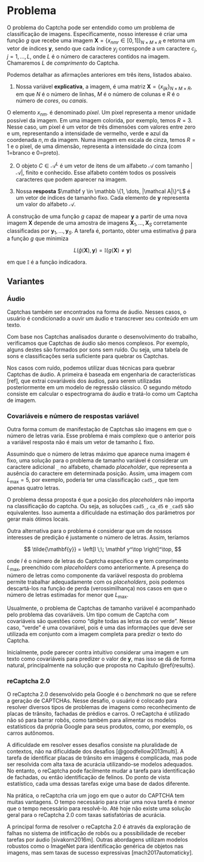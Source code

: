 # Problema

O problema do Captcha pode ser entendido como um problema de classificação de imagens. Especificamente, nosso interesse é criar uma função $g$ que recebe uma imagem $\mathbf X = \{x_{nmr} \in [0,1]\}_{N\times M \times R}$ e retorna um vetor de índices $\mathbf y$, sendo que cada índice $y_j$ corresponde a um caractere $c_j$, $j = 1, \dots, L$, onde $L$ é o número de caracteres contidos na imagem. Chamaremos $L$ de *comprimento* do Captcha.

Podemos detalhar as afirmações anteriores em três itens, listados abaixo.

1. Nossa variável **explicativa**, a imagem, é uma matriz $\mathbf X = \{x_{ijk}\}_{N\times M \times R}$, em que $N$ é o número de linhas, $M$ é o número de colunas e $R$ é o número de *cores*, ou *canais*. 

O elemento $x_{nm\cdot}$ é denominado *pixel*. Um pixel representa a menor unidade possível da imagem. Em uma imagem colorida, por exemplo, temos $R=3$. Nesse caso, um pixel é um vetor de três dimensões com valores entre zero e um, representando a intensidade de vermelho, verde e azul da coordenada $n,m$ da imagem. Numa imagem em escala de cinza, temos $R=1$ e o pixel, de uma dimensão, representa a intensidade do cinza (com 1=branco e 0=preto).

2. O objeto $C \in \mathcal A^L$ é um vetor de itens de um alfabeto $\mathcal A$ com tamanho $|\mathcal A|$, finito e conhecido. Esse alfabeto contém todos os possíveis caracteres que podem aparecer na imagem.

3. Nossa **resposta** $\mathbf y \in \mathbb \{1, \dots, |\mathcal A|\}^L$ é um vetor de índices de tamanho fixo. Cada elemento de $\mathbf y$ representa um valor do alfabeto $\mathcal A$.

A construção de uma função $g$ capaz de mapear $\mathbf y$ a partir de uma nova imagem $\mathbf X$ depende de uma amostra de imagens $\mathbf X_1, \dots, \mathbf X_S$ corretamente classificadas por $\mathbf y_1, \dots, \mathbf y_S$. A tarefa é, portanto, obter uma estimativa $\hat g$ para a função $g$ que minimiza

$$
L(\hat g(\mathbf X), \mathbf y) = \mathbb I(g(\mathbf X) \neq \mathbf y)
$$

em que $\mathbb I$ é a função indicadora.

## Variantes

### Áudio

Captchas também ser encontrados na forma de áudio. Nesses casos, o usuário é condicionado a ouvir um áudio e transcrever seu conteúdo em um texto.

Com base nos Captchas analisados durante o desenvolvimento do trabalho, verificamos que Captchas de áudio são menos complexos. Por exemplo, alguns destes são formados por sons sem ruído. Ou seja, uma tabela de sons e classificações seria suficiente para quebrar os Captchas.

Nos casos com ruído, podemos utilizar duas técnicas para quebrar Captchas de áudio. A primeira é baseada em engenharia de características [ref], que extrai covariáveis dos áudios, para serem utilizadas posteriormente em um modelo de regressão clássico. O segundo método consiste em calcular o espectrograma do áudio e tratá-lo como um Captcha de imagem.

### Covariáveis e número de respostas variável

Outra forma comum de manifestação de Captchas são imagens em que o número de letras varia. Esse problema é mais complexo que o anterior pois a variável resposta não é mais um vetor de tamanho $L$ fixo.

Assumindo que o número de letras máximo que aparece numa imagem é fixo, uma solução para o problema de tamanho variável é considerar um caractere adicional `_` no alfabeto, chamado *placeholder*, que representa a ausência do caractere em determinada posição. Assim, uma imagem com $L_{\max} = 5$, por exemplo, poderia ter uma classificação `cad5_`, que tem apenas quatro letras.

O problema dessa proposta é que a posição dos *placeholders* não importa na classificação do captcha. Ou seja, as soluções `cad5_`, `ca_d5` e `_cad5` são  equivalentes. Isso aumenta a dificuldade na estimação dos parâmetros por gerar mais ótimos locais.

Outra alternativa para o problema é considerar que um de nossos interesses de predição é justamente o número de letras. Assim, teríamos 

$$
\tilde{\mathbf{y}} = \left[l \;\; \mathbf y^\top \right]^\top,
$$

onde $l$ é o número de letras do Captcha específico e $\mathbf y$ tem comprimento $L_{\max}$, preenchido com *placeholders* como anteriormente. A presença do número de letras como componente da variável resposta do problema permite trabalhar adequadamente com os *placeholders*, pois podemos descartá-los na função de perda (verossimilhança) nos casos em que o número de letras estimadas for menor que $L_{\max}$.

Usualmente, o problema de Captchas de tamanho variável é acompanhado pelo problema das covariáveis. Um tipo comum de Captcha com covariáveis são questões como "digite todas as letras da cor verde". Nesse caso, "verde" é uma covariável, pois é uma das informações que deve ser utilizada em conjunto com a imagem completa para predizr o texto do Captcha.

Inicialmente, pode parecer contra intuitivo considerar uma imagem e um texto como covariáveis para predizer o valor de $\mathbf y$, mas isso se dá de forma natural, principalmente na solução que proposta no Capítulo \@ref{results}.

### reCaptcha 2.0

O reCaptcha 2.0 desenvolvido pela Google é o *benchmark* no que se refere a geração de CAPTCHAs. Nesse desafio, o usuário é colocado para resolver diversos tipos de problemas de imagens como reconhecimento de placas de trânsito, fachadas de prédios e carros. O reCaptcha é utilizado não só para barrar robôs, como também para alimentar os modelos estatísticos da própria Google para seus produtos, como, por exemplo, os carros autônomos.

A dificuldade em resolver esses desafios consiste na pluralidade de contextos, não na dificuldade dos desafios [@goodfellow2013multi]. A tarefa de identificar placas de trânsito em imagens é complicada, mas pode ser resolvida com alta taxa de acurácia utilizando-se modelos adequados. No entanto, o reCaptcha pode facilmente mudar a tarefa para identificação de fachadas, ou então identificação de felinos. Do ponto de vista estatístico, cada uma dessas tarefas exige uma base de dados diferente. 

Na prática, o reCaptcha cria um jogo em que o autor do CAPTCHA tem muitas vantagens. O tempo necessário para criar uma nova tarefa é menor que o tempo necessário para resolvê-lo. Até hoje não existe uma solução geral para o reCaptcha 2.0 com taxas satisfatórias de acurácia.

A principal forma de resolver o reCaptcha 2.0 é através da exploração de falhas no sistema de intificação de robôs ou a possibilidade de receber tarefas por áudio [sivakorn2016m]. Outras abordagens utilizam modelos robustos como o ImageNet para identificação genérica de objetos nas imagens, mas sem taxas de sucesso expressivas [mach2017automaticky].




